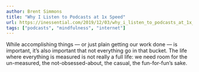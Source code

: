 ```yaml
---
author: Brent Simmons
title: "Why I Listen to Podcasts at 1x Speed"
url: https://inessential.com/2019/12/03/why_i_listen_to_podcasts_at_1x_speed
tags: ["podcasts", "mindfulness", "internet"]
---
```


While accomplishing things — or just plain getting our work done — is important, it’s also important that not everything go in that bucket. The life where everything is measured is not really a full life: we need room for the un-measured, the not-obsessed-about, the casual, the fun-for-fun’s sake.
